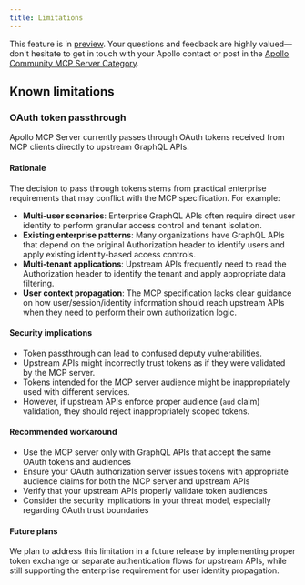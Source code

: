 ```yaml
---
title: Limitations
---
```


<PreviewFeature>

This feature is in [preview](/graphos/resources/feature-launch-stages#preview). Your questions and feedback are highly valued—don't hesitate to get in touch with your Apollo contact or post in the [Apollo Community MCP Server Category](https://community.apollographql.com/c/mcp-server/41).

</PreviewFeature>

## Known limitations

### OAuth token passthrough

Apollo MCP Server currently passes through OAuth tokens received from MCP clients directly to upstream GraphQL APIs.

#### Rationale 

The decision to pass through tokens stems from practical enterprise requirements that may conflict with the MCP specification. For example: 

- **Multi-user scenarios**: Enterprise GraphQL APIs often require direct user identity to perform granular access control and tenant isolation.
- **Existing enterprise patterns**: Many organizations have GraphQL APIs that depend on the original Authorization header to identify users and apply existing identity-based access controls.
- **Multi-tenant applications**: Upstream APIs frequently need to read the Authorization header to identify the tenant and apply appropriate data filtering.
- **User context propagation**: The MCP specification lacks clear guidance on how user/session/identity information should reach upstream APIs when they need to perform their own authorization logic.

#### Security implications

- Token passthrough can lead to confused deputy vulnerabilities.
- Upstream APIs might incorrectly trust tokens as if they were validated by the MCP server.
- Tokens intended for the MCP server audience might be inappropriately used with different services.
- However, if upstream APIs enforce proper audience (`aud` claim) validation, they should reject inappropriately scoped tokens.

#### Recommended workaround

- Use the MCP server only with GraphQL APIs that accept the same OAuth tokens and audiences
- Ensure your OAuth authorization server issues tokens with appropriate audience claims for both the MCP server and upstream APIs
- Verify that your upstream APIs properly validate token audiences
- Consider the security implications in your threat model, especially regarding OAuth trust boundaries

#### Future plans

We plan to address this limitation in a future release by implementing proper token exchange or separate authentication flows for upstream APIs, while still supporting the enterprise requirement for user identity propagation.
